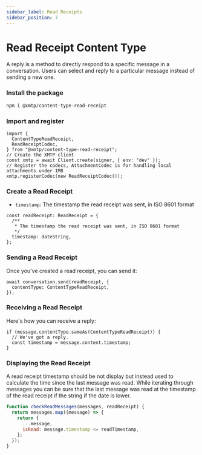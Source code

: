 ```yaml
---
sidebar_label: Read Receipts
sidebar_position: 7
---
```


# Read Receipt Content Type

A reply is a method to directly respond to a specific message in a conversation. Users can select and reply to a particular message instead of sending a new one.

### Install the package

```bash
npm i @xmtp/content-type-read-receipt
```

### Import and register

```tsx
import {
  ContentTypeReadReceipt,
  ReadReceiptCodec,
} from "@xmtp/content-type-read-receipt";
// Create the XMTP client
const xmtp = await Client.create(signer, { env: "dev" });
// Register the codecs, AttachmentCodec is for handling local attachments under 1MB
xmtp.registerCodec(new ReadReceiptCodec());
```

### Create a Read Receipt

- `timestamp`: The timestamp the read receipt was sent, in ISO 8601 format

```tsx
const readReceipt: ReadReceipt = {
  /**
   * The timestamp the read receipt was sent, in ISO 8601 format
   */
  timestamp: dateString,
};
```

### Sending a Read Receipt

Once you've created a read receipt, you can send it:

```tsx
await conversation.send(readReceipt, {
  contentType: ContentTypeReadReceipt,
});
```

### Receiving a Read Receipt

Here's how you can receive a reply:

```tsx
if (message.contentType.sameAs(ContentTypeReadReceipt)) {
  // We've got a reply.
  const timestamp = message.content.timestamp;
}
```

### Displaying the Read Receipt

A read receipt timestamp should be not display but instead used to calculate the time since the last message was read. While iterating through messages you can be sure that the last message was read at the timestamp of the read receipt if the string if the date is lower.

```jsx
function checkReadMessages(messages, readReceipt) {
  return messages.map((message) => {
    return {
      ...message,
      isRead: message.timestamp <= readTimestamp,
    };
  });
}
```
